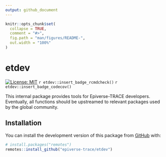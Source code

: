 ```yaml
---
output: github_document
---
```


<!-- README.md is generated from README.Rmd. Please edit that file -->

```r
knitr::opts_chunk$set(
  collapse = TRUE,
  comment = "#>",
  fig.path = "man/figures/README-",
  out.width = "100%"
)
```

# etdev

<!-- badges: start -->
[![License: MIT](https://img.shields.io/badge/License-MIT-yellow.svg)](https://opensource.org/licenses/MIT)
`r etdev::insert_badge_rcmdcheck()`
`r etdev::insert_badge_codecov()`
<!-- badges: end -->

This internal package provides tools for Epiverse-TRACE developers.
Eventually, all functions should be upstreamed to relevant packages used by the global community.

## Installation

You can install the development version of this package from
[GitHub](https://github.com/) with:

``` r
# install.packages("remotes")
remotes::install_github("epiverse-trace/etdev")
```

